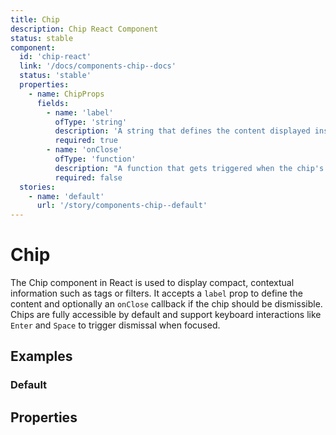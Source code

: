 ```yaml
---
title: Chip
description: Chip React Component
status: stable
component:
  id: 'chip-react'
  link: '/docs/components-chip--docs'
  status: 'stable'
  properties:
    - name: ChipProps
      fields:
        - name: 'label'
          ofType: 'string'
          description: 'A string that defines the content displayed inside the chip.'
          required: true
        - name: 'onClose'
          ofType: 'function'
          description: "A function that gets triggered when the chip's close action is invoked (e.g., clicking a dismiss button)."
          required: false
  stories:
    - name: 'default'
      url: '/story/components-chip--default'
---
```


# Chip

The Chip component in React is used to display compact, contextual information such as tags or filters. It accepts a `label` prop to define the content and optionally an `onClose` callback if the chip should be dismissible. Chips are fully accessible by default and support keyboard interactions like `Enter` and `Space` to trigger dismissal when focused.

<Section current="react">

<ComponentPreview>
  <Chip label="Label" />
</ComponentPreview>

## Examples

### Default

<StorybookFrame className="h-20" componentId="chip-react" story="default" />

## Properties

<ComponentPropertiesTable componentId="chip-react" />

</Section>
